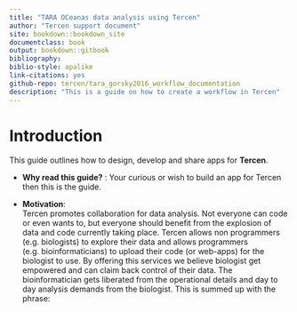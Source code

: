 ```yaml
---
title: "TARA OCeanas data analysis using Tercen"
author: "Tercen support document"
site: bookdown::bookdown_site
documentclass: book
output: bookdown::gitbook
bibliography: 
biblio-style: apalike
link-citations: yes
github-repo: tercen/tara_gorsky2016_workflow_documentation
description: "This is a guide on how to create a workflow in Tercen"
---
```


# Introduction {-}

This guide outlines how to design, develop and share apps for __Tercen__.
 

* __Why read this guide?__ :
Your curious or wish to build an app for Tercen then this is the guide.

* __Motivation__:  
Tercen  promotes collaboration for data analysis. Not everyone can code or even wants to,  but everyone should benefit from the explosion of data and code currently taking place.
Tercen allows non programmers (e.g. biologists) to explore their data and allows programmers (e.g. bioinformaticians) to upload their code (or web-apps) for the biologist to use. By offering this services we believe biologist get empowered and can claim back control of their data. The bioinformatician gets liberated from the operational details and  day to day analysis demands from the biologist. This is summed up with the phrase:

